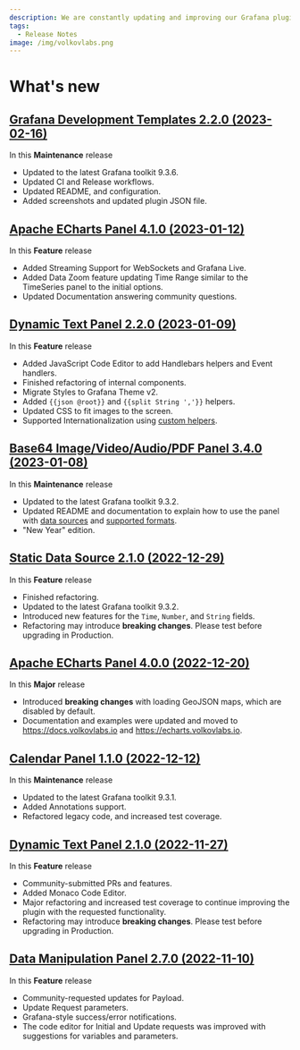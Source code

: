 ```yaml
---
description: We are constantly updating and improving our Grafana plugins.
tags:
  - Release Notes
image: /img/volkovlabs.png
---
```


# What's new

## [Grafana Development Templates 2.2.0 (2023-02-16)](/blog/development-templates-2.2.0-20230216/)

In this **Maintenance** release

- Updated to the latest Grafana toolkit 9.3.6.
- Updated CI and Release workflows.
- Updated README, and configuration.
- Added screenshots and updated plugin JSON file.

## [Apache ECharts Panel 4.1.0 (2023-01-12)](/blog/echarts-panel-4.1.0-20230113)

In this **Feature** release

- Added Streaming Support for WebSockets and Grafana Live.
- Added Data Zoom feature updating Time Range similar to the TimeSeries panel to the initial options.
- Updated Documentation answering community questions.

## [Dynamic Text Panel 2.2.0 (2023-01-09)](/blog/dynamictext-panel-2.2.0-20230110)

In this **Feature** release

- Added JavaScript Code Editor to add Handlebars helpers and Event handlers.
- Finished refactoring of internal components.
- Migrate Styles to Grafana Theme v2.
- Added `{{json @root}}` and `{{split String ','}}` helpers.
- Updated CSS to fit images to the screen.
- Supported Internationalization using [custom helpers](/plugins/volkovlabs-dynamictext-panel/code).

## [Base64 Image/Video/Audio/PDF Panel 3.4.0 (2023-01-08)](/blog/image-panel-3.4.0-20230108)

In this **Maintenance** release

- Updated to the latest Grafana toolkit 9.3.2.
- Updated README and documentation to explain how to use the panel with [data sources](/plugins/volkovlabs-image-panel/datasources) and [supported formats](/plugins/volkovlabs-image-panel/formats).
- "New Year" edition.

## [Static Data Source 2.1.0 (2022-12-29)](/blog/static-datasource-2.1.0-20221229)

In this **Feature** release

- Finished refactoring.
- Updated to the latest Grafana toolkit 9.3.2.
- Introduced new features for the `Time`, `Number`, and `String` fields.
- Refactoring may introduce **breaking changes**. Please test before upgrading in Production.

## [Apache ECharts Panel 4.0.0 (2022-12-20)](/blog/echarts-panel-4.0.0-20221220)

In this **Major** release

- Introduced **breaking changes** with loading GeoJSON maps, which are disabled by default.
- Documentation and examples were updated and moved to https://docs.volkovlabs.io and https://echarts.volkovlabs.io.

## [Calendar Panel 1.1.0 (2022-12-12)](/blog/calendar-panel-1.1.0-20221212)

In this **Maintenance** release

- Updated to the latest Grafana toolkit 9.3.1.
- Added Annotations support.
- Refactored legacy code, and increased test coverage.

## [Dynamic Text Panel 2.1.0 (2022-11-27)](/blog/dynamictext-panel-2.1.0-20221127)

In this **Feature** release

- Community-submitted PRs and features.
- Added Monaco Code Editor.
- Major refactoring and increased test coverage to continue improving the plugin with the requested functionality.
- Refactoring may introduce **breaking changes**. Please test before upgrading in Production.

## [Data Manipulation Panel 2.7.0 (2022-11-10)](/blog/form-panel-2.7.0-20221110)

In this **Feature** release

- Community-requested updates for Payload.
- Update Request parameters.
- Grafana-style success/error notifications.
- The code editor for Initial and Update requests was improved with suggestions for variables and parameters.
